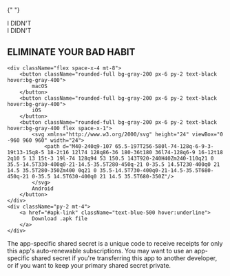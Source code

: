 {" "}

<section className="flex min-h-[50vh] flex-col items-center justify-center">
	<div className="flex h-28 w-28 items-center justify-center rounded-lg bg-blue-600">
		<span className="text-xl font-bold text-white">I DIDN'T</span>
	</div>
    <span className="mt-2 text-xl font-bold text-slate-600">I DIDN'T</span>
	<h1 className="mt-8 text-center text-5xl font-bold text-slate-500">
		<span className="text-green-600">ELIMINATE</span>
        YOUR BAD HABIT
	</h1>

    <div className="flex space-x-4 mt-8">
    	<button className="rounded-full bg-gray-200 px-6 py-2 text-black hover:bg-gray-400">
    		macOS
    	</button>
    	<button className="rounded-full bg-gray-200 px-6 py-2 text-black hover:bg-gray-400">
    		iOS
    	</button>
    	<button className="rounded-full bg-gray-200 px-6 py-2 text-black hover:bg-gray-400 flex space-x-1">
            <svg xmlns="http://www.w3.org/2000/svg" height="24" viewBox="0 -960 960 960" width="24">
                <path d="M40-240q9-107 65.5-197T256-580l-74-128q-6-9-3-19t13-15q8-5 18-2t16 12l74 128q86-36 180-36t180 36l74-128q6-9 16-12t18 2q10 5 13 15t-3 19l-74 128q94 53 150.5 143T920-240H40Zm240-110q21 0 35.5-14.5T330-400q0-21-14.5-35.5T280-450q-21 0-35.5 14.5T230-400q0 21 14.5 35.5T280-350Zm400 0q21 0 35.5-14.5T730-400q0-21-14.5-35.5T680-450q-21 0-35.5 14.5T630-400q0 21 14.5 35.5T680-350Z"/>
            </svg>
    		Android
    	</button>
    </div>
    <div className="py-2 mt-4">
    	<a href="#apk-link" className="text-blue-500 hover:underline">
    		Download .apk file
    	</a>
    </div>

</section>

<section className="mb-10 flex justify-center bg-blue-400 p-12 text-white">
	<div className="max-w-[900px] text-center">
		<div className=" text-lg">
			The app-specific shared secret is a unique code to receive receipts
			for only this app's auto-renewable subscriptions. You may want to
			use an app-specific shared secret if you're transferring this app to
			another developer, or if you want to keep your primary shared secret
			private.
		</div>
	</div>
</section>
